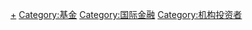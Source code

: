 {{Catmore}}

[[Category:国家金融机关|+]]
[[Category:基金|Category:基金]]
[[Category:国际金融|Category:国际金融]]
[[Category:机构投资者|Category:机构投资者]]